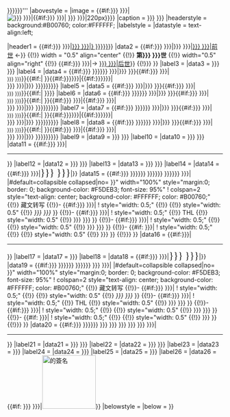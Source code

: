 {{Infobox
|name         = Infobox Tulku
|bodystyle    = background:#F5DEB3; width:0.5;
|titlestyle   =
|above        = '''{{{name|{{{姓名|{{{姓名|{{PAGENAME}}}}} }}}}}}'''
|abovestyle   = 
|image        = {{#if:{{{image|{{{图像|{{{圖像|}}}}}} }}}|[[File:{{{image|{{{图像|{{{圖像|}}}}}} }}}|{{#if:{{{width|{{{图像大小|{{{圖像大小|}}}}}} }}}|{{{width|{{{图像大小|{{{圖像大小}}} }}} }}}|220px}}]]}}
|caption      = {{{caption|{{{图像说明|{{{圖像說明|}}}}}} }}}
|headerstyle  = background:#B00760; color:#FFFFFF;
|labelstyle   = 
|datastyle    = text-align:left;

|header1  = {{#if:{{{tulku|{{{活僧名号|{{{活佛名號|}}}}}} }}}|[[{{{tulku|{{{活佛名号|{{{活佛名號|}}}}}} }}}|{{color|white|{{{tulku|{{{活佛名号|{{{活佛名號|}}}}}} }}}}}]]}}
|data2    = {{#if:{{{order|{{{序号|{{{序號|}}}}}} }}}|{{{!}} width="100%"
{{!}} width = "0.5" align="left" {{!}} {{#if:{{{predecessor|{{{前世人物|{{{前世人物|}}}}}} }}}|[[{{{predecessor|{{{前世人物|{{{前世人物|}}}}}} }}}|前世]]&nbsp;←}}
{{!}} width = "0.5" align="center" {{!}} '''第{{{order|{{{序号|{{{序號|}}}}}} }}}世'''
{{!}} width="0.5" align="right" {{!}} {{#if:{{{successor|{{{后世人物|{{{後世人物|}}}}}} }}}|→&nbsp;[[{{{successor|{{{后世人物|{{{後世人物|}}}}}} }}}|后世]]}}
{{!}}}
}}
|label3   = {{nowrap|封号}}
|data3    = {{{title|{{{封号|{{{封號|}}}}}} }}}
|label4   = {{nowrap|出生}}
|data4    = {{#if:{{{birth date|{{{出生日期|{{{出生日期|}}}}}} }}}{{{birth place|{{{出生地点|{{{出生地點|}}}}}} }}}|{{{birth date|{{{出生日期|{{{出生日期|}}}}}} }}}{{#if:{{{birth date2|{{{藏历出生日期|{{{藏曆出生日期|}}}}}} }}}|<br/><small>{{{birth date2|{{{藏历出生日期|{{{藏曆出生日期|}}}}}} }}}</small>}}{{#if:{{{birth date3|}}}|&nbsp;<small>{{{birth date3}}}</small>}}{{#if:{{{birth place|{{{出生地點|{{{出生地点|}}}}}}}}}|{{#if:{{{birth date|{{{出生日期|{{{出生日期|}}}}}}}}}|<br/>{{{birth place|{{{出生地點|{{{出生地点|}}}}}} }}}|{{{birth place|{{{出生地點|{{{出生地点|}}}}}} }}}}}}}}}
|label5   = {{nowrap|认定}}
|data5    = {{#if:{{{recognize date|{{{认定日期|{{{認定日期|}}}}}} }}}|{{{recognize date|{{{认定日期|{{{認定日期|}}}}}} }}}{{#if:{{{recognize date2|{{{藏历认定日期|{{{藏曆認定日期|}}}}}} }}}|<br/><small>{{{recognize date2|{{{藏历认定日期|{{{藏曆認定日期|}}}}}} }}}</small>}}{{#if:{{{recognize date3|}}}|&nbsp;<small>{{{recognize date3}}}</small>}}}}
|label6   = {{nowrap|坐床}}
|data6    = {{#if:{{{enthrone date|{{{坐床日期|{{{坐床日期|}}}}}} }}}{{{enthrone place|{{{坐床地点|{{{坐床地點|}}}}}} }}}|{{{enthrone date|{{{坐床日期|{{{坐床日期|}}}}}} }}}{{#if:{{{enthrone date2|{{{藏历坐床日期|{{{藏曆坐床日期|}}}}}} }}}|<br/><small>{{{enthrone date2|{{{藏历坐床日期|{{{藏曆坐床日期|}}}}}} }}}</small>}}{{#if:{{{enthrone date3|}}}|&nbsp;<small>{{{enthrone date3}}}</small>}}{{#if:{{{enthrone place|{{{坐床地點|{{{坐床地点|}}}}}} }}}|{{#if:{{{enthrone date|{{{坐床日期|{{{坐床日期|}}}}}} }}}|<br/>{{{enthrone place|{{{坐床地点|{{{坐床地點|}}}}}} }}}|{{{enthrone place|{{{坐床地点|{{{坐床地點|}}}}}} }}}}}}}}}
|label7   = {{nowrap|失蹤}}
|data7    = {{#if:{{{disappeared date|{{{失蹤日期|{{{失踪日期|}}}}}} }}}{{{birth place|{{{失蹤地點|{{{失踪地点|}}}}}} }}}|{{{disappeared date|{{{失蹤日期|{{{失踪日期|}}}}}} }}}{{#if:{{{disappeared date2|{{{藏历失踪日期|{{{藏曆失蹤日期|}}}}}} }}}|<br/><small>{{{disappeared date2|{{{藏历失踪日期|{{{藏曆失蹤日期|}}}}}} }}}</small>}}{{#if:{{{disappeared date3|}}}|&nbsp;<small>{{{disappeared date3}}}</small>}}{{#if:{{{disappeared place|{{{失蹤地點|{{{失踪地点|}}}}}}}}}|{{#if:{{{disappeared date|{{{失踪日期|{{{失蹤日期|}}}}}}}}}|<br/>{{{disappeared place|{{{失蹤地點|{{{失踪地点|}}}}}} }}}|{{{disappeared place|{{{失蹤地點|{{{失踪地点|}}}}}} }}}}}}}}}
|label8   = {{nowrap|圆寂}}
|data8    = {{#if:{{{death date|{{{圆寂日期|{{{圓寂日期|}}}}}} }}}{{{death place|{{{圆寂地点|{{{圓寂地點|}}}}}} }}}|{{{death date|{{{圆寂日期|{{{圓寂日期|}}}}}} }}}{{#if:{{{death date2|{{{藏历圆寂日期|{{{藏曆圓寂日期|}}}}}} }}}|<br/><small>{{{death date2|{{{藏历圆寂日期|{{{藏曆圓寂日期|}}}}}} }}}</small>}}{{#if:{{{death date3|}}}|&nbsp;<small>{{{death date3}}}</small>}}{{#if:{{{death place|{{{圆寂地点|{{{圓寂地點|}}}}}} }}}|{{#if:{{{death date|{{{圆寂日期|{{{圓寂日期|}}}}}} }}}|<br/>{{{death place|{{{圆寂地点|{{{圓寂地點|}}}}}} }}}|{{{death place|{{{圆寂地点|{{{圓寂地點|}}}}}} }}}}}}}}}
|label9  = {{nowrap|国籍}}
|data9   = {{{nationality|{{{国籍|{{{國籍|}}}}}} }}}
|label10   = {{nowrap|寺院}}
|data10    = {{{temple|{{{驻锡寺院|{{{駐錫寺院|}}}}}} }}}
|data11    = {{#if:{{{dharma name|{{{法名|{{{法名|}}}}}} }}}|<hr/>}}
|label12  = {{nowrap|法名}}
|data12   = {{{dharma name|{{{法名|{{{法名|}}}}}} }}}
|label13  = {{nowrap|含义}}
|data13   = {{{meaning|{{{法名含义|{{{法名含義|}}}}}} }}}
|label14  = {{nowrap|藏文}}
|data14   = {{#if:{{{bo|{{{藏文法名|{{{藏文法名|}}}}}} }}}|<span style="font-family:'Tibetan Machine Uni'; font-size:160%">{{{bo|{{{藏文法名|{{{藏文法名|}}}}}} }}}</span>|}}
|data15   = {{#if:{{{wylie|{{{法名威利写法|{{{法名威利寫法|}}}}}} }}}{{{thl|{{{法名音译转写法|{{{法名音譯轉寫法|}}}}}} }}}{{{zypy|{{{法名藏语拼音写法|{{{法名藏語拼音寫法|}}}}}} }}}{{{other|{{{其他法名|{{{其他法名|}}}}}} }}}|
{{{!}} class="toccolours {{#switch:{{{hide|}}}|#default=collapsible collapsed|no= }}" width="100%" style="margin:0; border: 0; background-color: #F5DEB3; font-size: 95%"
! colspan=2 style="text-align: center; background-color: #FFFFFF; color: #B00760;" {{!}} 藏文转写
{{!}}-
{{#if:{{{wylie|{{{法名威利写法|{{{法名威利寫法|}}}}}} }}}|
! style="width: 0.5;" {{!}} {{nowrap|[[威利转写]]}}
{{!}} style="width: 0.5" {{!}} ''<nowiki></nowiki>{{{wylie|{{{法名威利写法|{{{法名威利寫法|}}}}}} }}}''
}}
{{!}}-
{{#if:{{{thl|{{{法名音译转写法|{{{法名音譯轉寫法|}}}}}} }}}|
! style="width: 0.5;" {{!}} THL
{{!}} style="width: 0.5" {{!}} {{{thl|{{{法名音译转写法|{{{法名音譯轉寫法|}}}}}} }}}
}}
{{!}}-
{{#if:{{{zypy|{{{法名藏语拼音写法|{{{法名藏語拼音寫法|}}}}}} }}}|
! style="width: 0.5;" {{!}} {{nowrap|[[藏语拼音]]}}
{{!}} style="width: 0.5" {{!}} {{{zypy|{{{法名藏语拼音写法|{{{法名藏語拼音寫法|}}}}}} }}}
}}
{{!}}-
{{#if:{{{other|{{{其他法名|}}} }}}|
! style="width: 0.5;" {{!}} {{nowrap|其他}}
{{!}} style="width: 0.5" {{!}} {{{other|{{{其他法名|}}} }}}
}}
{{!}}}
}}
|data16   = {{#if:{{{birth name|{{{俗名|}}}}}}|<hr/>}}
|label17  = {{nowrap|俗名}}
|data17   = {{{birth name|{{{俗名|}}}}}}
|label18  = {{nowrap|藏文}}
|data18   = {{#if:{{{bo2|{{{藏文俗名|{{{藏文俗名|}}}}}} }}}|<span style="font-family:'Tibetan Machine Uni'; font-size:160%">{{{bo2|{{{藏文俗名|{{{藏文俗名|}}}}}} }}}</span>|}}
|data19   = {{#if:{{{wylie2|{{{俗名威利写法|{{{俗名威利寫法|}}}}}} }}}{{{thl2|{{{俗名音译转写法|{{{俗名音譯轉寫法|}}}}}} }}}{{{zypy2|{{{俗名藏语拼音写法|{{{俗名藏語拼音寫法|}}}}}} }}}{{{other2|{{{其他名字|}}} }}}|
{{{!}} class="toccolours {{#switch:{{{hide|}}}|#default=collapsible collapsed|no= }}" width="100%" style="margin:0; border: 0; background-color: #F5DEB3; font-size: 95%"
! colspan=2 style="text-align: center; background-color: #FFFFFF; color: #B00760;" {{!}} 藏文转写
{{!}}-
{{#if:{{{wylie2|{{{俗名威利写法|{{{俗名威利寫法|}}}}}} }}}|
! style="width: 0.5;" {{!}} {{nowrap|[[威利转写]]}}
{{!}} style="width: 0.5" {{!}} ''<nowiki></nowiki>{{{wylie2|{{{俗名威利写法|{{{俗名威利寫法|}}}}}} }}}''
}}
{{!}}-
{{#if:{{{thl2|{{{俗名音译转写法|{{{俗名音譯轉寫法|}}}}}} }}}|
! style="width: 0.5;" {{!}} THL
{{!}} style="width: 0.5" {{!}} {{{thl2|{{{俗名音译转写法|{{{俗名音譯轉寫法|}}}}}} }}}
}}
{{!}}-
{{#if:{{{zypy2|{{{俗名藏语拼音写法|{{{俗名藏語拼音寫法|}}}}}} }}}|
! style="width: 0.5;" {{!}} {{nowrap|[[藏语拼音]]}}
{{!}} style="width: 0.5" {{!}} {{{zypy2|{{{俗名藏语拼音写法|{{{俗名藏語拼音寫法|}}}}}} }}}
}}
{{!}}-
{{#if:{{{other2|{{{其他名字|}}} }}}|
! style="width: 0.5;" {{!}} {{nowrap|其他}}
{{!}} style="width: 0.5" {{!}} {{{other2|{{{其他名字|}}} }}}
}}
{{!}}}
}}
|data20   = {{#if:{{{father|{{{父亲|{{{父親|}}}}}} }}}{{{mother|{{{母亲|{{{母親|}}}}}} }}}{{{spouse|{{{配偶|}}} }}}{{{children|{{{子女|}}} }}}{{{work|{{{主要著作|}}} }}}{{{signature|{{{簽名|{{{签名|}}} }}} }}}|<hr/>}}
|label21  = {{nowrap|父亲}}
|data21   = {{{father|{{{父亲|{{{父親|}}}}}} }}}
|label22  = {{nowrap|母亲}}
|data22   = {{{mother|{{{母亲|{{{母親|}}}}}} }}}
|label23  = {{nowrap|配偶}}
|data23   = {{{spouse|{{{配偶|}}} }}}
|label24  = {{nowrap|子女}}
|data24   = {{{children|{{{子女|}}} }}}
|label25  = {{nowrap|主要著作}}
|data25   = {{{work|{{{主要著作|}}} }}}
|label26  = {{nowrap|簽名}}
|data26   = {{#if:{{{signature|{{{簽名|{{{签名|}}} }}} }}}|[[File:{{{signature}}}|125px|{{PAGENAME}}的簽名]]}}
|belowstyle =
|below = 
}}<noinclude>{{Documentation}}</noinclude>